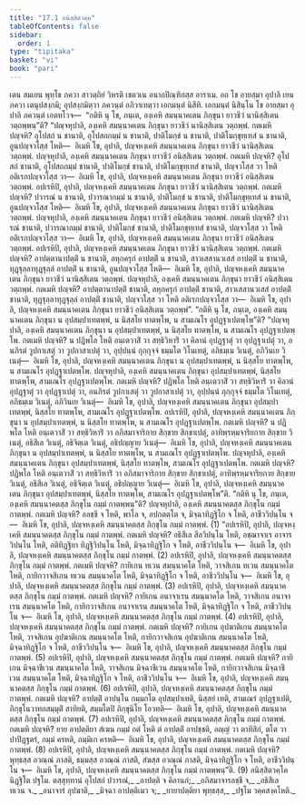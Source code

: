 ```yaml
---
title: "17.1 อนิสฺสิตวคฺค"
tableOfContents: false
sidebar:
  order: 1
type: "tipitaka"
basket: "vi"
book: "pari"
---
```



<DynamicBreadcrumb />

<Division number="417" book="pari">

<Paragraph number="1939" book="pari">
เตน สมเยน พุทฺโธ ภควา สาวตฺถิยํ วิหรติ เชตวเน อนาถปิณฺฑิกสฺส อาราเม. อถ โข อายสฺมา อุปาลิ เยน ภควา เตนุปสงฺกมิ; อุปสงฺกมิตฺวา ภควนฺตํ อภิวาเทตฺวา เอกมนฺตํ นิสีทิ. เอกมนฺตํ นิสินฺโน โข อายสฺมา อุปาลิ ภควนฺตํ เอตทโวจ—  “กติหิ นุ โข, ภนฺเต, องฺเคหิ สมนฺนาคเตน ภิกฺขุนา ยาวชีวํ นานิสฺสิเตน วตฺถพฺพนฺ”ติ?
</Paragraph>

<Paragraph number="1940" book="pari">
“ปญฺจหุปาลิ, องฺเคหิ สมนฺนาคเตน ภิกฺขุนา ยาวชีวํ นานิสฺสิเตน วตฺถพฺพํ. กตเมหิ ปญฺจหิ? อุโปสถํ น ชานาติ, อุโปสถกมฺมํ น ชานาติ, ปาติโมกฺขํ น ชานาติ, ปาติโมกฺขุทฺเทสํ น ชานาติ, อูนปญฺจวโสฺส โหติ—  อิเมหิ โข, อุปาลิ, ปญฺจหงฺเคหิ สมนฺนาคเตน ภิกฺขุนา ยาวชีวํ นานิสฺสิเตน วตฺถพฺพํ. ปญฺจหุปาลิ, องฺเคหิ สมนฺนาคเตน ภิกฺขุนา ยาวชีวํ อนิสฺสิเตน วตฺถพฺพํ. กตเมหิ ปญฺจหิ? อุโปสถํ ชานาติ, อุโปสถกมฺมํ ชานาติ, ปาติโมกฺขํ ชานาติ, ปาติโมกฺขุทฺเทสํ ชานาติ, ปญฺจวโสฺส วา โหติ อติเรกปญฺจวโสฺส วา—  อิเมหิ โข, อุปาลิ, ปญฺจหงฺเคหิ สมนฺนาคเตน ภิกฺขุนา ยาวชีวํ อนิสฺสิเตน วตฺถพฺพํ.
</Paragraph>

<Paragraph number="1941" book="pari">
อปเรหิปิ, อุปาลิ, ปญฺจหงฺเคหิ สมนฺนาคเตน ภิกฺขุนา ยาวชีวํ นานิสฺสิเตน วตฺถพฺพํ. กตเมหิ ปญฺจหิ? ปวารณํ น ชานาติ, ปวารณากมฺมํ น ชานาติ, ปาติโมกฺขํ น ชานาติ, ปาติโมกฺขุทฺเทสํ น ชานาติ, อูนปญฺจวโสฺส โหติ—  อิเมหิ โข, อุปาลิ, ปญฺจหงฺเคหิ สมนฺนาคเตน ภิกฺขุนา ยาวชีวํ นานิสฺสิเตน วตฺถพฺพํ. ปญฺจหุปาลิ, องฺเคหิ สมนฺนาคเตน ภิกฺขุนา ยาวชีวํ อนิสฺสิเตน วตฺถพฺพํ. กตเมหิ ปญฺจหิ? ปวารณํ ชานาติ, ปวารณากมฺมํ ชานาติ, ปาติโมกฺขํ ชานาติ, ปาติโมกฺขุทฺเทสํ ชานาติ, ปญฺจวโสฺส วา โหติ อติเรกปญฺจวโสฺส วา—  อิเมหิ โข, อุปาลิ, ปญฺจหงฺเคหิ สมนฺนาคเตน ภิกฺขุนา ยาวชีวํ อนิสฺสิเตน วตฺถพฺพํ.
</Paragraph>

<Paragraph number="1942" book="pari">
อปเรหิปิ, อุปาลิ, ปญฺจหงฺเคหิ สมนฺนาคเตน ภิกฺขุนา ยาวชีวํ นานิสฺสิเตน วตฺถพฺพํ. กตเมหิ ปญฺจหิ? อาปตฺตานาปตฺติํ น ชานาติ, ลหุกครุกํ อาปตฺติํ น ชานาติ, สาวเสสานวเสสํ อาปตฺติํ น ชานาติ, ทุฏฺฐุลฺลาทุฏฺฐุลฺลํ อาปตฺติํ น ชานาติ, อูนปญฺจวโสฺส โหติ—  อิเมหิ โข, อุปาลิ, ปญฺจหงฺเคหิ สมนฺนาคเตน ภิกฺขุนา ยาวชีวํ นานิสฺสิเตน วตฺถพฺพํ. ปญฺจหุปาลิ, องฺเคหิ สมนฺนาคเตน ภิกฺขุนา ยาวชีวํ อนิสฺสิเตน วตฺถพฺพํ. กตเมหิ ปญฺจหิ? อาปตฺตานาปตฺติํ ชานาติ, ลหุกครุกํ อาปตฺติํ ชานาติ, สาวเสสานวเสสํ อาปตฺติํ ชานาติ, ทุฏฺฐุลฺลาทุฏฺฐุลฺลํ อาปตฺติํ ชานาติ, ปญฺจวโสฺส วา โหติ อติเรกปญฺจวโสฺส วา—  อิเมหิ โข, อุปาลิ, ปญฺจหงฺเคหิ สมนฺนาคเตน ภิกฺขุนา ยาวชีวํ อนิสฺสิเตน วตฺถพฺพํ”.
</Paragraph>

</Division>
<Division number="418" book="pari">

<Paragraph number="1943" book="pari">
“กติหิ นุ โข, ภนฺเต, องฺเคหิ สมนฺนาคเตน ภิกฺขุนา น อุปสมฺปาเทตพฺพํ, น นิสฺสโย ทาตพฺโพ, น สามเณโร อุปฏฺฐาเปตพฺโพ”ติ?
</Paragraph>

<Paragraph number="1944" book="pari">
“ปญฺจหุปาลิ, องฺเคหิ สมนฺนาคเตน ภิกฺขุนา น อุปสมฺปาเทตพฺพํ, น นิสฺสโย ทาตพฺโพ, น สามเณโร อุปฏฺฐาเปตพฺโพ. กตเมหิ ปญฺจหิ? น ปฏิพโล โหติ อนฺเตวาสิํ วา สทฺธิวิหาริํ วา คิลานํ อุปฏฺฐาตุํ วา อุปฏฺฐาเปตุํ วา, อนภิรตํ วูปกาเสตุํ วา วูปกาสาเปตุํ วา, อุปฺปนฺนํ กุกฺกุจฺจํ ธมฺมโต วิโนเทตุํ, อภิธมฺเม วิเนตุํ, อภิวินเย วิเนตุํ—  อิเมหิ โข, อุปาลิ, ปญฺจหงฺเคหิ สมนฺนาคเตน ภิกฺขุนา น อุปสมฺปาเทตพฺพํ, น นิสฺสโย ทาตพฺโพ, น สามเณโร อุปฏฺฐาเปตพฺโพ. ปญฺจหุปาลิ, องฺเคหิ สมนฺนาคเตน ภิกฺขุนา อุปสมฺปาเทตพฺพํ, นิสฺสโย ทาตพฺโพ, สามเณโร อุปฏฺฐาเปตพฺโพ. กตเมหิ ปญฺจหิ? ปฏิพโล โหติ อนฺเตวาสิํ วา สทฺธิวิหาริํ วา คิลานํ อุปฏฺฐาตุํ วา อุปฏฺฐาเปตุํ วา, อนภิรตํ วูปกาเสตุํ วา วูปกาสาเปตุํ วา, อุปฺปนฺนํ กุกฺกุจฺจํ ธมฺมโต วิโนเทตุํ, อภิธมฺเม วิเนตุํ, อภิวินเย วิเนตุํ—  อิเมหิ โข, อุปาลิ, ปญฺจหงฺเคหิ สมนฺนาคเตน ภิกฺขุนา อุปสมฺปาเทตพฺพํ, นิสฺสโย ทาตพฺโพ, สามเณโร อุปฏฺฐาเปตพฺโพ.
</Paragraph>

<Paragraph number="1945" book="pari">
อปเรหิปิ, อุปาลิ, ปญฺจหงฺเคหิ สมนฺนาคเตน ภิกฺขุนา น อุปสมฺปาเทตพฺพํ, น นิสฺสโย ทาตพฺโพ, น สามเณโร อุปฏฺฐาเปตพฺโพ. กตเมหิ ปญฺจหิ? น ปฏิพโล โหติ อนฺเตวาสิํ วา สทฺธิวิหาริํ วา อภิสมาจาริกาย สิกฺขาย สิกฺขาเปตุํ, อาทิพฺรหฺมจาริยกาย สิกฺขาย วิเนตุํ, อธิสีเล วิเนตุํ, อธิจิตฺเต วิเนตุํ, อธิปญฺญาย วิเนตุํ—  อิเมหิ โข, อุปาลิ, ปญฺจหงฺเคหิ สมนฺนาคเตน ภิกฺขุนา น อุปสมฺปาเทตพฺพํ, น นิสฺสโย ทาตพฺโพ, น สามเณโร อุปฏฺฐาเปตพฺโพ. ปญฺจหุปาลิ, องฺเคหิ สมนฺนาคเตน ภิกฺขุนา อุปสมฺปาเทตพฺพํ, นิสฺสโย ทาตพฺโพ, สามเณโร อุปฏฺฐาเปตพฺโพ. กตเมหิ ปญฺจหิ? ปฏิพโล โหติ อนฺเตวาสิํ วา สทฺธิวิหาริํ วา อภิสมาจาริกาย สิกฺขาย สิกฺขาเปตุํ, อาทิพฺรหฺมจาริยกาย สิกฺขาย วิเนตุํ, อธิสีเล วิเนตุํ, อธิจิตฺเต วิเนตุํ, อธิปญฺญาย วิเนตุํ—  อิเมหิ โข, อุปาลิ, ปญฺจหงฺเคหิ สมนฺนาคเตน ภิกฺขุนา อุปสมฺปาเทตพฺพํ, นิสฺสโย ทาตพฺโพ, สามเณโร อุปฏฺฐาเปตพฺโพ”ติ.
</Paragraph>

</Division>
<Division number="419" book="pari">

<Paragraph number="1946" book="pari">
“กติหิ นุ โข, ภนฺเต, องฺเคหิ สมนฺนาคตสฺส ภิกฺขุโน กมฺมํ กาตพฺพนฺ”ติ?
</Paragraph>

<Paragraph number="1947" book="pari">
ปญฺจหุปาลิ, องฺเคหิ สมนฺนาคตสฺส ภิกฺขุโน กมฺมํ กาตพฺพํ. กตเมหิ ปญฺจหิ? อลชฺชี จ โหติ, พาโล จ, อปกตตฺโต จ, มิจฺฉาทิฏฺฐิโก จ โหติ, อาชีววิปนฺโน จ—  อิเมหิ โข, อุปาลิ, ปญฺจหงฺเคหิ สมนฺนาคตสฺส ภิกฺขุโน กมฺมํ กาตพฺพํ. (1)
</Paragraph>

<Paragraph number="1948" book="pari">
“อปเรหิปิ, อุปาลิ, ปญฺจหงฺเคหิ สมนฺนาคตสฺส ภิกฺขุโน กมฺมํ กาตพฺพํ. กตเมหิ ปญฺจหิ? อธิสีเล สีลวิปนฺโน โหติ, อชฺฌาจาเร อาจารวิปนฺโน โหติ, อติทิฏฺฐิยา ทิฏฺฐิวิปนฺโน โหติ, มิจฺฉาทิฏฺฐิโก จ โหติ, อาชีววิปนฺโน จ—  อิเมหิ โข, อุปาลิ, ปญฺจหงฺเคหิ สมนฺนาคตสฺส ภิกฺขุโน กมฺมํ กาตพฺพํ. (2)
</Paragraph>

<Paragraph number="1949" book="pari">
อปเรหิปิ, อุปาลิ, ปญฺจหงฺเคหิ สมนฺนาคตสฺส ภิกฺขุโน กมฺมํ กาตพฺพํ. กตเมหิ ปญฺจหิ? กายิเกน ทเวน สมนฺนาคโต โหติ, วาจสิเกน ทเวน สมนฺนาคโต โหติ, กายิกวาจสิเกน ทเวน สมนฺนาคโต โหติ, มิจฺฉาทิฏฺฐิโก จ โหติ, อาชีววิปนฺโน จ—  อิเมหิ โข, อุปาลิ, ปญฺจหงฺเคหิ สมนฺนาคตสฺส ภิกฺขุโน กมฺมํ กาตพฺพํ. (3)
</Paragraph>

<Paragraph number="1950" book="pari">
อปเรหิปิ, อุปาลิ, ปญฺจหงฺเคหิ สมนฺนาคตสฺส ภิกฺขุโน กมฺมํ กาตพฺพํ. กตเมหิ ปญฺจหิ? กายิเกน อนาจาเรน สมนฺนาคโต โหติ, วาจสิเกน อนาจาเรน สมนฺนาคโต โหติ, กายิกวาจสิเกน อนาจาเรน สมนฺนาคโต โหติ, มิจฺฉาทิฏฺฐิโก จ โหติ, อาชีววิปนฺโน จ—  อิเมหิ โข, อุปาลิ, ปญฺจหงฺเคหิ สมนฺนาคตสฺส ภิกฺขุโน กมฺมํ กาตพฺพํ. (4)
</Paragraph>

<Paragraph number="1951" book="pari">
อปเรหิปิ, อุปาลิ, ปญฺจหงฺเคหิ สมนฺนาคตสฺส ภิกฺขุโน กมฺมํ กาตพฺพํ. กตเมหิ ปญฺจหิ? กายิเกน อุปฆาติเกน สมนฺนาคโต โหติ, วาจสิเกน อุปฆาติเกน สมนฺนาคโต โหติ, กายิกวาจสิเกน อุปฆาติเกน สมนฺนาคโต โหติ, มิจฺฉาทิฏฺฐิโก จ โหติ, อาชีววิปนฺโน จ—  อิเมหิ โข, อุปาลิ, ปญฺจหงฺเคหิ สมนฺนาคตสฺส ภิกฺขุโน กมฺมํ กาตพฺพํ. (5)
</Paragraph>

<Paragraph number="1952" book="pari">
อปเรหิปิ, อุปาลิ, ปญฺจหงฺเคหิ สมนฺนาคตสฺส ภิกฺขุโน กมฺมํ กาตพฺพํ. กตเมหิ ปญฺจหิ? กายิเกน มิจฺฉาชีเวน สมนฺนาคโต โหติ, วาจสิเกน มิจฺฉาชีเวน สมนฺนาคโต โหติ, กายิกวาจสิเกน มิจฺฉาชีเวน สมนฺนาคโต โหติ, มิจฺฉาทิฏฺฐิโก จ โหติ, อาชีววิปนฺโน จ—  อิเมหิ โข, อุปาลิ, ปญฺจหงฺเคหิ สมนฺนาคตสฺส ภิกฺขุโน กมฺมํ กาตพฺพํ. (6)
</Paragraph>

<Paragraph number="1953" book="pari">
อปเรหิปิ, อุปาลิ, ปญฺจหงฺเคหิ สมนฺนาคตสฺส ภิกฺขุโน กมฺมํ กาตพฺพํ. กตเมหิ ปญฺจหิ? อาปตฺติํ อาปนฺโน กมฺมกโต อุปสมฺปาเทติ, นิสฺสยํ เทติ, สามเณรํ อุปฏฺฐาเปติ, ภิกฺขุโนวาทกสมฺมุติํ สาทิยติ, สมฺมโตปิ ภิกฺขุนิโย โอวทติ—  อิเมหิ โข, อุปาลิ, ปญฺจหงฺเคหิ สมนฺนาคตสฺส ภิกฺขุโน กมฺมํ กาตพฺพํ. (7)
</Paragraph>

<Paragraph number="1954" book="pari">
อปเรหิปิ, อุปาลิ, ปญฺจหงฺเคหิ สมนฺนาคตสฺส ภิกฺขุโน กมฺมํ กาตพฺพํ. กตเมหิ ปญฺจหิ? ยาย อาปตฺติยา สํเฆน กมฺมํ กตํ โหติ ตํ อาปตฺติํ อาปชฺชติ, อญฺญํ วา ตาทิสิกํ, ตโต วา ปาปิฏฺฐตรํ, กมฺมํ ครหติ, กมฺมิเก ครหติ—  อิเมหิ โข, อุปาลิ, ปญฺจหงฺเคหิ สมนฺนาคตสฺส ภิกฺขุโน กมฺมํ กาตพฺพํ. (8)
</Paragraph>

<Paragraph number="1955" book="pari">
อปเรหิปิ, อุปาลิ, ปญฺจหงฺเคหิ สมนฺนาคตสฺส ภิกฺขุโน กมฺมํ กาตพฺพํ. กตเมหิ ปญฺจหิ? พุทฺธสฺส อวณฺณํ ภาสติ, ธมฺมสฺส อวณฺณํ ภาสติ, สํฆสฺส อวณฺณํ ภาสติ, มิจฺฉาทิฏฺฐิโก จ โหติ, อาชีววิปนฺโน จ—  อิเมหิ โข, อุปาลิ, ปญฺจหงฺเคหิ สมนฺนาคตสฺส ภิกฺขุโน กมฺมํ กาตพฺพนฺ”ติ. (9)

</Paragraph>
</Division>

<Paragraph number="1956" type="center" book="pari">
อนิสฺสิตวคฺโค นิฏฺฐิโต ปฐโม.



</Paragraph>

<Paragraph number="1957" type="center" book="pari">
ตสฺสุทฺทานํ


</Paragraph>

<Paragraph number="1958" type="verses" book="pari">
อุโปสถํ ปวารณํ,_  
_อาปตฺติ จ คิลานกํ;_  
_อภิสมาจารลชฺชี จ,_  
_อธิสีเล ทเวน จ._  

</Paragraph>

<Paragraph number="1959" type="verses" book="pari">
_อนาจารํ อุปฆาติ,_  
_มิจฺฉา อาปตฺติเมว จ;_  
_ยายาปตฺติยา พุทฺธสฺส,_  
_ปฐโม วคฺคสงฺคโหติ._
</Paragraph>
